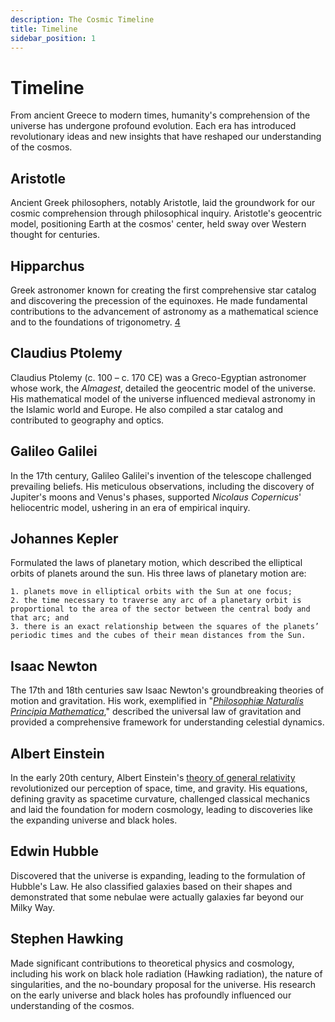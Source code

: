 ```yaml
---
description: The Cosmic Timeline
title: Timeline
sidebar_position: 1
---
```



# Timeline



From ancient Greece to modern times, humanity's comprehension of the universe has undergone profound evolution. Each era has introduced revolutionary ideas and new insights that have reshaped our understanding of the cosmos.

## Aristotle


Ancient Greek philosophers, notably Aristotle, laid the groundwork for our cosmic comprehension through philosophical inquiry. Aristotle's geocentric model, positioning Earth at the cosmos' center, held sway over Western thought for centuries.

## Hipparchus
<!-- > (c. 190 – 120 BC) -->

Greek astronomer known for creating the first comprehensive star catalog and discovering the precession of the equinoxes. He made fundamental contributions to the advancement of astronomy as a mathematical science and to the foundations of trigonometry. [4](https://www.worldhistory.org/Hipparchus_of_Nicea/)


## Claudius Ptolemy

Claudius Ptolemy (c. 100 – c. 170 CE) was a Greco-Egyptian astronomer whose work, the *Almagest*, detailed the geocentric model of the universe. His mathematical model of the universe influenced medieval astronomy in the Islamic world and Europe. He also compiled a star catalog and contributed to geography and optics.


## Galileo Galilei
In the 17th century, Galileo Galilei's invention of the telescope challenged prevailing beliefs. His meticulous observations, including the discovery of Jupiter's moons and Venus's phases, supported _Nicolaus Copernicus_' heliocentric model, ushering in an era of empirical inquiry.

## Johannes Kepler

Formulated the laws of planetary motion, which described the elliptical orbits of planets around the sun. His three laws of planetary motion are: 

    1. planets move in elliptical orbits with the Sun at one focus;
    2. the time necessary to traverse any arc of a planetary orbit is proportional to the area of the sector between the central body and that arc; and
    3. there is an exact relationship between the squares of the planets’ periodic times and the cubes of their mean distances from the Sun.


## Isaac Newton

The 17th and 18th centuries saw Isaac Newton's groundbreaking theories of motion and gravitation. His work, exemplified in "_[Philosophiæ Naturalis Principia Mathematica](../cosmos/legacy/exploring-principia.mdx)_," described the universal law of gravitation and provided a comprehensive framework for understanding celestial dynamics.

## Albert Einstein

In the early 20th century, Albert Einstein's [theory of general relativity](../cosmos/legacy/special-general-relativity.mdx) revolutionized our perception of space, time, and gravity. His equations, defining gravity as spacetime curvature, challenged classical mechanics and laid the foundation for modern cosmology, leading to discoveries like the expanding universe and black holes.

## Edwin Hubble

Discovered that the universe is expanding, leading to the formulation of Hubble's Law. He also classified galaxies based on their shapes and demonstrated that some nebulae were actually galaxies far beyond our Milky Way.


## Stephen Hawking

Made significant contributions to theoretical physics and cosmology, including his work on black hole radiation (Hawking radiation), the nature of singularities, and the no-boundary proposal for the universe. His research on the early universe and black holes has profoundly influenced our understanding of the cosmos.
